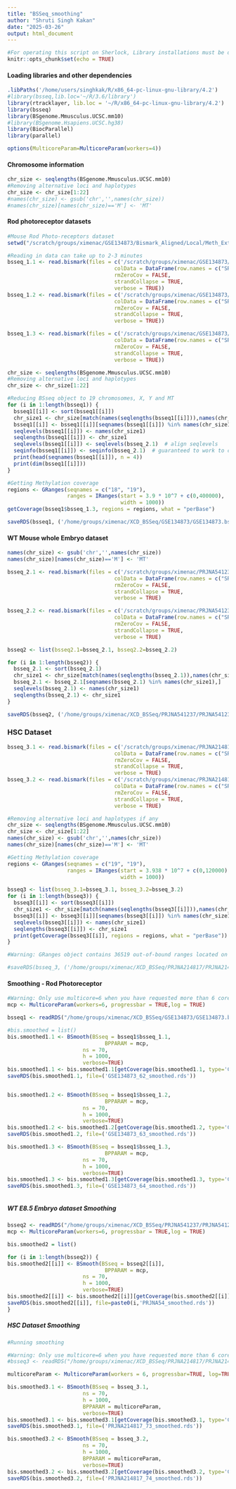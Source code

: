 ```yaml
---
title: "BSSeq_smoothing"
author: "Shruti Singh Kakan"
date: "2025-03-26"
output: html_document
---
```


```r

#For operating this script on Sherlock, Library installations must be done in Unix Shell. 
knitr::opts_chunk$set(echo = TRUE)

```

#### Loading libraries and other dependencies
```r
.libPaths('/home/users/singhkak/R/x86_64-pc-linux-gnu-library/4.2')
#library(bsseq,lib.loc='~/R/3.6/library')
library(rtracklayer, lib.loc = '~/R/x86_64-pc-linux-gnu-library/4.2')
library(bsseq)
library(BSgenome.Mmusculus.UCSC.mm10)
#library(BSgenome.Hsapiens.UCSC.hg38)
library(BiocParallel)
library(parallel)

options(MulticoreParam=MulticoreParam(workers=4))
```

#### Chromosome information
```r
chr_size <- seqlengths(BSgenome.Mmusculus.UCSC.mm10)
#Removing alternative loci and haplotypes
chr_size <- chr_size[1:22]
#names(chr_size) <- gsub('chr','',names(chr_size))
#names(chr_size)[names(chr_size)=='M'] <- 'MT'
```

#### Rod photoreceptor datasets
```r
#Mouse Rod Photo-receptors dataset
setwd("/scratch/groups/ximenac/GSE134873/Bismark_Aligned/Local/Meth_Extract")

#Reading in data can take up to 2-3 minutes
bsseq_1.1 <- read.bismark(files = c('/scratch/groups/ximenac/GSE134873/Bismark_Aligned/Local/Meth_Extract/SRR9833662_1_val_1_val_1_bismark_bt2_pe.deduplicated.CpG_report.txt.gz'), 
                                  colData = DataFrame(row.names = c("SRR9833662"),
                                  rmZeroCov = FALSE, 
                                  strandCollapse = TRUE, 
                                  verbose = TRUE))
bsseq_1.2 <- read.bismark(files = c('/scratch/groups/ximenac/GSE134873/Bismark_Aligned/Local/Meth_Extract/SRR9833663_1_val_1_val_1_bismark_bt2_pe.deduplicated.CpG_report.txt.gz'), 
                                  colData = DataFrame(row.names = c("SRR9833663"),
                                  rmZeroCov = FALSE, 
                                  strandCollapse = TRUE, 
                                  verbose = TRUE))

bsseq_1.3 <- read.bismark(files = c('/scratch/groups/ximenac/GSE134873/Bismark_Aligned/Local/Meth_Extract/SRR9833664_1_val_1_val_1_bismark_bt2_pe.deduplicated.CpG_report.txt.gz'), 
                                  colData = DataFrame(row.names = c("SRR9833664"),
                                  rmZeroCov = FALSE, 
                                  strandCollapse = TRUE, 
                                  verbose = TRUE))

chr_size <- seqlengths(BSgenome.Mmusculus.UCSC.mm10)
#Removing alternative loci and haplotypes
chr_size <- chr_size[1:22]

#Reducing BSseq object to 19 chromosomes, X, Y and MT
for (i in 1:length(bsseq1)) {
  bsseq1[[i]] <- sort(bsseq1[[i]])
  chr_size1 <- chr_size[match(names(seqlengths(bsseq1[[i]])),names(chr_size))[!is.na(match(names(seqlengths(bsseq1[[i]])),names(chr_size)))]]
  bsseq1[[i]] <- bsseq1[[i]][seqnames(bsseq1[[i]]) %in% names(chr_size1),]
  seqlevels(bsseq1[[i]]) <- names(chr_size1)
  seqlengths(bsseq1[[i]]) <- chr_size1
  seqlevels(bsseq1[[i]]) <- seqlevels(bsseq_2.1)  # align seqlevels
  seqinfo(bsseq1[[i]]) <- seqinfo(bsseq_2.1)  # guaranteed to work to change "chr1" to "1"
  print(head(seqnames(bsseq1[[i]]), n = 4))
  print(dim(bsseq1[[i]]))
}

#Getting Methylation coverage
regions <- GRanges(seqnames = c("18", "19"), 
                   ranges = IRanges(start = 3.9 * 10^7 + c(0,400000), 
                                    width = 1000))
getCoverage(bsseq1$bsseq_1.3, regions = regions, what = "perBase")

saveRDS(bsseq1, ('/home/groups/ximenac/XCD_BSSeq/GSE134873/GSE134873.bsseq.rds'))
```

#### WT Mouse whole Embryo dataset
```r

names(chr_size) <- gsub('chr','',names(chr_size))
names(chr_size)[names(chr_size)=='M'] <- 'MT'

bsseq_2.1 <- read.bismark(files = c('/scratch/groups/ximenac/PRJNA541237/Bismark_Aligned/Local/Meth_Extract/SRR9016926_1_bismark_bt2_pe.deduplicated.CpG_report.txt.gz'), 
                                  colData = DataFrame(row.names = c("SRR9016926")),
                                  rmZeroCov = FALSE, 
                                  strandCollapse = TRUE, 
                                  verbose = TRUE)

bsseq_2.2 <- read.bismark(files = c('/scratch/groups/ximenac/PRJNA541237/Bismark_Aligned/Local/Meth_Extract/SRR11806587_1_bismark_bt2_pe.deduplicated.CpG_report.txt.gz'), 
                                  colData = DataFrame(row.names = c("SRR1180658")),
                                  rmZeroCov = FALSE, 
                                  strandCollapse = TRUE, 
                                  verbose = TRUE)

bsseq2 <- list(bsseq2.1=bsseq_2.1, bsseq2.2=bsseq_2.2)

for (i in 1:length(bsseq2)) {
  bsseq_2.1 <- sort(bsseq_2.1)
  chr_size1 <- chr_size[match(names(seqlengths(bsseq_2.1)),names(chr_size))[!is.na(match(names(seqlengths(bsseq_2.1)),names(chr_size)))]]
  bsseq_2.1 <- bsseq_2.1[seqnames(bsseq_2.1) %in% names(chr_size1),]
  seqlevels(bsseq_2.1) <- names(chr_size1)
  seqlengths(bsseq_2.1) <- chr_size1
}

saveRDS(bsseq2, ('/home/groups/ximenac/XCD_BSSeq/PRJNA541237/PRJNA541237.bsseq.rds'))

```

### HSC Dataset
```r
bsseq_3.1 <- read.bismark(files = c('/scratch/groups/ximenac/PRJNA214817/Bismark_Aligned/Local/Meth_Extract/SRR950173_1_bismark_bt2_pe.deduplicated.CpG_report.txt.gz'), 
                                  colData = DataFrame(row.names = c("SRR950173")),
                                  rmZeroCov = FALSE, 
                                  strandCollapse = TRUE, 
                                  verbose = TRUE)
bsseq_3.2 <- read.bismark(files = c('/scratch/groups/ximenac/PRJNA214817/Bismark_Aligned/Local/Meth_Extract/SRR950174_1_bismark_bt2_pe.deduplicated.CpG_report.txt.gz'), 
                                  colData = DataFrame(row.names = c("SRR950174")),
                                  rmZeroCov = FALSE, 
                                  strandCollapse = TRUE, 
                                  verbose = TRUE)

#Removing alternative loci and haplotypes if any
chr_size <- seqlengths(BSgenome.Mmusculus.UCSC.mm10)
chr_size <- chr_size[1:22]
names(chr_size) <- gsub('chr','',names(chr_size))
names(chr_size)[names(chr_size)=='M'] <- 'MT'

#Getting Methylation coverage
regions <- GRanges(seqnames = c("19", "19"), 
                   ranges = IRanges(start = 3.938 * 10^7 + c(0,120000), 
                                    width = 1000))

bsseq3 <- list(bsseq_3.1=bsseq_3.1, bsseq_3.2=bsseq_3.2)
for (i in 1:length(bsseq3)) {
  bsseq3[[i]] <- sort(bsseq3[[i]])
  chr_size1 <- chr_size[match(names(seqlengths(bsseq3[[i]])),names(chr_size))[!is.na(match(names(seqlengths(bsseq3[[i]])),names(chr_size)))]]
  bsseq3[[i]] <- bsseq3[[i]][seqnames(bsseq3[[i]]) %in% names(chr_size1),]
  seqlevels(bsseq3[[i]]) <- names(chr_size1)
  seqlengths(bsseq3[[i]]) <- chr_size1
  print(getCoverage(bsseq3[[i]], regions = regions, what = "perBase"))
}

#Warning: GRanges object contains 36519 out-of-bound ranges located on sequences 4, 8, 13, 14, and 17. Note that ranges located on a sequence whose length is unknown (NA) or on a circular sequence are not considered out-of-bound (use seqlengths() and isCircular() to get the lengths and circularity flags of the underlying sequences). You can use trim() to trim these ranges. See ?`trim,GenomicRanges-method` for more information.

#saveRDS(bsseq_3, ('/home/groups/ximenac/XCD_BSSeq/PRJNA214817/PRJNA214817.bsseq.rds'))


```


#### Smoothing - Rod Photoreceptor
```r
#Warning: Only use multicore=6 when you have requested more than 6 cores from sherlock to start the interactive r session
mcp <- MulticoreParam(workers=6, progressbar = TRUE,log = TRUE)

bsseq1 <- readRDS("/home/groups/ximenac/XCD_BSSeq/GSE134873/GSE134873.bsseq.rds")

#bis.smoothed = list()
bis.smoothed1.1 <- BSmooth(BSseq = bsseq1$bsseq_1.1,
                               BPPARAM = mcp,
                        ns = 70,
                        h = 1000,
                        verbose=TRUE)
bis.smoothed1.1 <- bis.smoothed1.1[getCoverage(bis.smoothed1.1, type='Cov') > 1,]
saveRDS(bis.smoothed1.1, file=('GSE134873_62_smoothed.rds'))


bis.smoothed1.2 <- BSmooth(BSseq = bsseq1$bsseq_1.2,
                               BPPARAM = mcp,
                        ns = 70,
                        h = 1000,
                        verbose=TRUE)
bis.smoothed1.2 <- bis.smoothed1.2[getCoverage(bis.smoothed1.2, type='Cov') > 1,]
saveRDS(bis.smoothed1.2, file=('GSE134873_63_smoothed.rds'))

bis.smoothed1.3 <- BSmooth(BSseq = bsseq1$bsseq_1.3,
                               BPPARAM = mcp,
                        ns = 70,
                        h = 1000,
                        verbose=TRUE)
bis.smoothed1.3 <- bis.smoothed1.3[getCoverage(bis.smoothed1.3, type='Cov') > 1,]
saveRDS(bis.smoothed1.3, file=('GSE134873_64_smoothed.rds'))

```


```r

```



##### WT E8.5 Embryo dataset Smoothing
```r
bsseq2 <- readRDS("/home/groups/ximenac/XCD_BSSeq/PRJNA541237/PRJNA541237.bsseq.rds")
mcp <- MulticoreParam(workers=6, progressbar = TRUE,log = TRUE)

bis.smoothed2 = list()

for (i in 1:length(bsseq2)) {
bis.smoothed2[[i]] <- BSmooth(BSseq = bsseq2[[i]],
                               BPPARAM = mcp,
                        ns = 70,
                        h = 1000,
                        verbose=TRUE)
bis.smoothed2[[i]] <- bis.smoothed2[[i]][getCoverage(bis.smoothed2[[i]], type='Cov') > 1,]
saveRDS(bis.smoothed2[[i]], file=paste0(i,'PRJNA54_smoothed.rds'))
}


```


##### HSC Dataset Smoothing
```r

#Running smoothing

#Warning: Only use multicore=6 when you have requested more than 6 cores from sherlock to start the interactive r session
#bsseq3 <- readRDS("/home/groups/ximenac/XCD_BSSeq/PRJNA214817/PRJNA214817.bsseq.rds")

multicoreParam <- MulticoreParam(workers = 6, progressbar=TRUE, log=TRUE)

bis.smoothed3.1 <- BSmooth(BSseq = bsseq_3.1,
                        ns = 70,
                        h = 1000,
                        BPPARAM = multicoreParam,
                        verbose=TRUE)
bis.smoothed3.1 <- bis.smoothed3.1[getCoverage(bis.smoothed3.1, type='Cov') > 1,]
saveRDS(bis.smoothed3.1, file=('PRJNA214817_73_smoothed.rds'))

bis.smoothed3.2 <- BSmooth(BSseq = bsseq_3.2,
                        ns = 70,
                        h = 1000,
                        BPPARAM = multicoreParam,
                        verbose=TRUE)
bis.smoothed3.2 <- bis.smoothed3.2[getCoverage(bis.smoothed3.2, type='Cov') > 1,]
saveRDS(bis.smoothed3.2, file=('PRJNA214817_74_smoothed.rds'))
```


